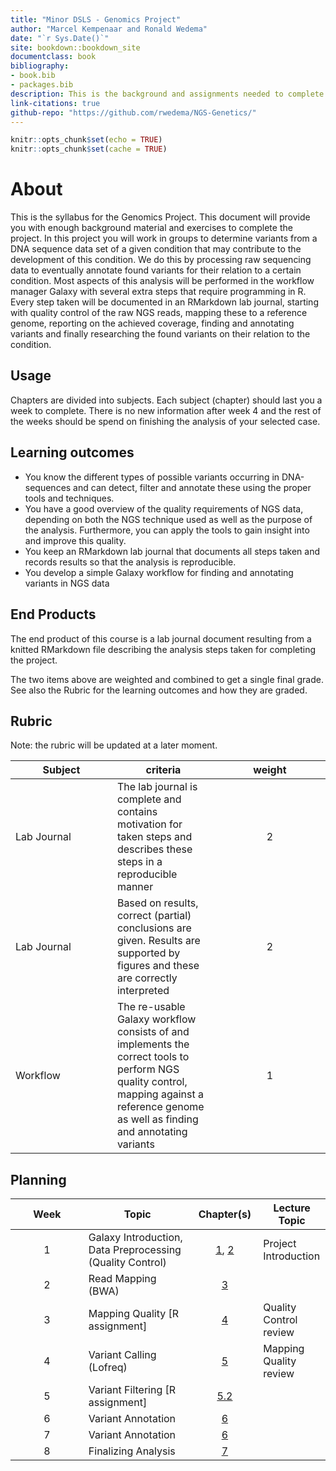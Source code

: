 ```yaml
---
title: "Minor DSLS - Genomics Project"
author: "Marcel Kempenaar and Ronald Wedema"
date: "`r Sys.Date()`"
site: bookdown::bookdown_site
documentclass: book
bibliography:
- book.bib
- packages.bib
description: This is the background and assignments needed to complete the DSLS Genomics project
link-citations: true
github-repo: "https://github.com/rwedema/NGS-Genetics/"
---
```


```r
knitr::opts_chunk$set(echo = TRUE)
knitr::opts_chunk$set(cache = TRUE)
```

# About {.unnumbered}

This is the syllabus for the Genomics Project. This document will provide you with enough background material and exercises to complete the project. In this project you will work in groups to determine variants from a DNA sequence data set of a given condition that may contribute to the development of this condition. We do this by processing raw sequencing data to eventually annotate found variants for their relation to a certain condition. Most aspects of this analysis will be performed in the workflow manager Galaxy with several extra steps that require programming in R. Every step taken will be documented in an RMarkdown lab journal, starting with quality control of the raw NGS reads, mapping these to a reference genome, reporting on the achieved coverage, finding and annotating variants and finally researching the found variants on their relation to the condition.

## Usage {.unnumbered}

Chapters are divided into subjects. Each subject (chapter) should last you a week to complete. There is no new information after week 4 and the rest of the weeks should be spend on finishing the analysis of your selected case.

## Learning outcomes {.unnumbered}

-   You know the different types of possible variants occurring in DNA-sequences and can detect, filter and annotate these using the proper tools and techniques.
-   You have a good overview of the quality requirements of NGS data, depending on both the NGS technique used as well as the purpose of the analysis. Furthermore, you can apply the tools to gain insight into and improve this quality.
-   You keep an RMarkdown lab journal that documents all steps taken and records results so that the analysis is reproducible.
-   You develop a simple Galaxy workflow for finding and annotating variants in NGS data

## End Products {.unnumbered}

The end product of this course is a lab journal document resulting from a knitted RMarkdown file describing the analysis steps taken for completing the project.

The two items above are weighted and combined to get a single final grade. See also the Rubric for the learning outcomes and how they are graded.

## Rubric {.unnumbered}

Note: the rubric will be updated at a later moment.

| Subject | criteria | weight |
|------------------------|------------------------|:------------------------:|
| Lab Journal | The lab journal is complete and contains motivation for taken steps and describes these steps in a reproducible manner | 2 |
| Lab Journal | Based on results, correct (partial) conclusions are given. Results are supported by figures and these are correctly interpreted | 2 |
| Workflow | The re-usable Galaxy workflow consists of and implements the correct tools to perform NGS quality control, mapping against a reference genome as well as finding and annotating variants | 1 |

## Planning {.unnumbered}

| Week | Topic | Chapter(s) | Lecture Topic |
|:----------------:|--------------------------|:--------------:|----------------|
| 1 | Galaxy Introduction, Data Preprocessing (Quality Control) | [1](#intro), [2](#quality-control) | Project Introduction |
| 2 | Read Mapping (BWA) | [3](#mapping) |  |
| 3 | Mapping Quality [R assignment] | [4](#mapping-qc) | Quality Control review |
| 4 | Variant Calling (Lofreq) | [5](#variant-calling) | Mapping Quality review |
| 5 | Variant Filtering [R assignment] | [5.2](#variant-filtering) |  |
| 6 | Variant Annotation | [6](#variant-annotation) |  |
| 7 | Variant Annotation | [6](#variant-annotation) |  |
| 8 | Finalizing Analysis | [7](#variant-visualization) |  |

<!--
## Manual TODOs {.unnumbered}

-   Chapter 1: Update Galaxy instructions
-   Chapter 3: Needs an assignment revision and/ or a more gentle introduction into R (without the used libraries)
-   Chapter 6: More theory regarding annotation (SnpSIFT/SnpEff are complex) (see evaluation BIN)
-   Chapter 7: Visualization chapter is now aimed at making a presentation, which is not a deliverable for this project
-   General: reduce amount of text

## Project TODOs {.unnumbered}

-   Fix Galaxy (make sure CVMFS works! see [this tutorial](https://training.galaxyproject.org/training-material/topics/admin/tutorials/cvmfs/tutorial.html))
-   Finish Docker container for backup
-   Finish Blackboard
-   Transition to ggplot for all plotting
-->
